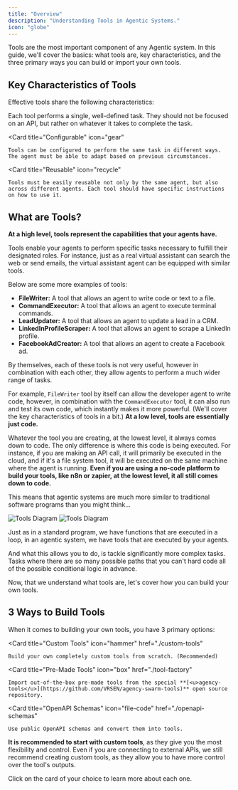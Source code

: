 ```yaml
---
title: "Overview"
description: "Understanding Tools in Agentic Systems."
icon: "globe"
---
```


Tools are the most important component of any Agentic system. In this guide, we'll cover the basics: what tools are, key characteristics, and the three primary ways you can build or import your own tools.

## Key Characteristics of Tools

Effective tools share the following characteristics:

<CardGroup cols={3}>
  <Card
    title="Task-Specific"
    icon="bullseye"
  >
    Each tool performs a single, well-defined task. They should not be focused on an API, but rather on whatever it takes to complete the task.
  </Card>

  <Card
    title="Configurable"
    icon="gear"
  >
    Tools can be configured to perform the same task in different ways. The agent must be able to adapt based on previous circumstances.
  </Card>

  <Card
    title="Reusable"
    icon="recycle"
  >
    Tools must be easily reusable not only by the same agent, but also across different agents. Each tool should have specific instructions on how to use it.
  </Card>
</CardGroup>

## What are Tools?

**At a high level, tools represent the capabilities that your agents have.**

Tools enable your agents to perform specific tasks necessary to fulfill their designated roles. For instance, just as a real virtual assistant can search the web or send emails, the virtual assistant agent can be equipped with similar tools.

Below are some more examples of tools:

- **FileWriter:** A tool that allows an agent to write code or text to a file.
- **CommandExecutor:** A tool that allows an agent to execute terminal commands.
- **LeadUpdater:** A tool that allows an agent to update a lead in a CRM.
- **LinkedInProfileScraper:** A tool that allows an agent to scrape a LinkedIn profile.
- **FacebookAdCreator:** A tool that allows an agent to create a Facebook ad.


<Tip>

By themselves, each of these tools is not very useful, however in combination with each other, they allow agents to perform a much wider range of tasks.

For example, `FileWriter` tool by itself can allow the developer agent to write code, however, in combination with the `CommandExecutor` tool, it can also run and test its own code, which instantly makes it more powerful. (We'll cover the key characteristics of tools in a bit.)
</Tip>
**At a low level, tools are essentially just code.**

Whatever the tool you are creating, at the lowest level, it always comes down to code. The only difference is where this code is being executed. For instance, if you are making an API call, it will primarily be executed in the cloud, and if it's a file system tool, it will be executed on the same machine where the agent is running. **Even if you are using a no-code platform to build your tools, like n8n or zapier, at the lowest level, it all still comes down to code.**

This means that agentic systems are much more similar to traditional software programs than you might think...

<img className="block dark:hidden" src="/images/agents-vs-programs-light.png" alt="Tools Diagram" />
<img className="hidden dark:block" src="/images/agents-vs-programs.png" alt="Tools Diagram" />

Just as in a standard program, we have functions that are executed in a loop, in an agentic system, we have tools that are executed by your agents.

And what this allows you to do, is tackle significantly more complex tasks. Tasks where there are so many possible paths that you can't hard code all of the possible conditional logic in advance.

Now, that we understand what tools are, let's cover how you can build your own tools.


## 3 Ways to Build Tools

When it comes to building your own tools, you have 3 primary options:

<CardGroup cols={3}>

  <Card
    title="Custom Tools"
    icon="hammer"
    href="./custom-tools"
  >
    Build your own completely custom tools from scratch. (Recommended)
  </Card>

  <Card
    title="Pre-Made Tools"
    icon="box"
    href="./tool-factory"
  >
    Import out-of-the-box pre-made tools from the special **[<u>agency-tools</u>](https://github.com/VRSEN/agency-swarm-tools)** open source repository.
  </Card>

  <Card
    title="OpenAPI Schemas"
    icon="file-code"
    href="./openapi-schemas"
  >
    Use public OpenAPI schemas and convert them into tools.
  </Card>

</CardGroup>

**It is recommended to start with custom tools**, as they give you the most flexibility and control. Even if you are connecting to external APIs, we still recommend creating custom tools, as they allow you to have more control over the tool's outputs.

Click on the card of your choice to learn more about each one.
